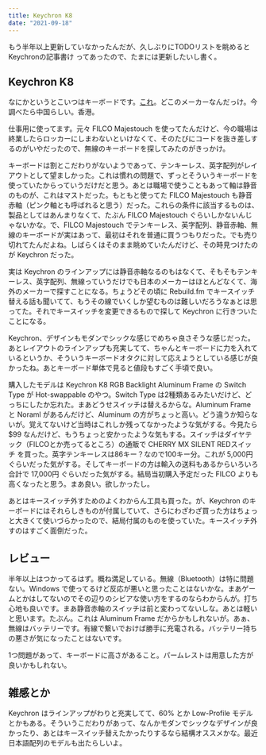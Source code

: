 ```yaml
---
title: Keychron K8
date: "2021-09-18"
---
```


もう半年以上更新していなかったんだが、久しぶりにTODOリストを眺めると Keychronの記事書け ってあったので、たまには更新したいし書く。

## Keychron K8
なにかというとこいつはキーボードです。[これ](https://www.keychron.com/products/keychron-k8-tenkeyless-wireless-mechanical-keyboard)。どこのメーカーなんだっけ。今調べたら中国らしい。香港。

仕事用に使ってます。元々 FILCO Majestouch を使ってたんだけど、今の職場は終業したらロッカーにしまわないといけなくて、そのたびにコードを抜き差しするのがいやだったので、無線のキーボードを探してみたのがきっかけ。

キーボードは割とこだわりがないようであって、テンキーレス、英字配列がレイアウトとして望ましかった。これは慣れの問題で、ずっとそういうキーボードを使っていたからっていうだけだと思う。あとは職場で使うこともあって軸は静音のものが、これはマストだった。もともと使ってた FILCO Majestouch も静音赤軸（ピンク軸とも呼ばれると思う）だった。これらの条件に該当するものは、製品としてはあんまりなくて、たぶん FILCO Majestouch ぐらいしかないんじゃないかな。で、FILCO Majestouch でテンキーレス、英字配列、静音赤軸、無線のキーボードが実はあって、最初はそれを普通に買うつもりだった。でも売り切れてたんだよね。しばらくはそのまま眺めていたんだけど、その時見つけたのが Keychron だった。

実は Keychron のラインアップには静音赤軸なるのもはなくて、そもそもテンキーレス、英字配列、無線っていうだけでも日本のメーカーはほとんどなくて、海外のメーカーで探すことになる。ちょうどその頃に Rebuild.fm でキースイッチ替える話も聞いてて、もうその線でいくしか望むものは難しいだろうなぁとは思ってた。それでキースイッチを変更できるもので探して Keychron に行きついたことになる。

Keychron、デザインもモダンでシックな感じでめちゃ良さそうな感じだった。あとレイアウトのラインアップも充実してて、ちゃんとキーボードに力を入れているというか、そういうキーボードオタクに対して応えようとしている感じが良かったね。あとキーボード単体で見ると値段もすごく手頃で良い。

購入したモデルは Keychron K8 RGB Backlight Aluminum Frame の Switch Type が Hot-swappable のやつ。Switch Type は2種類あるみたいだけど、どっちにしたか忘れた。まあどうせスイッチは替えるからな。Aluminum Frame と Noraml があるんだけど、Aluminum の方がちょっと高い。どう違うか知らないが。覚えてないけど当時はこれしか残ってなかったような気がする。今見たら $99 なんだけど、もうちょっと安かったような気もする。スイッチはダイヤテック（FILCOとか売ってるところ）の通販で CHERRY MX SILENT REDスイッチ を買った。英字テンキーレスは86キー？なので100キー分。これが 5,000円 ぐらいだった気がする。そしてキーボードの方は輸入の送料もあるからいろいろ合計で 17,000円 ぐらいだった気がする。結局当初購入予定だった FILCO よりも高くなったと思う。まあ良い。欲しかったし。

あとはキースイッチ外すためのよくわからん工具も買った。が、Keychron のキーボードにはそれらしきものが付属していて、さらにわざわざ買った方はちょっと大きくて使いづらかったので、結局付属のものを使っていた。キースイッチ外すのはすごく面倒だった。

## レビュー
半年以上はつかってるはず。概ね満足している。無線（Bluetooth）は特に問題ない。Windows で使ってるけど反応が悪いと思ったことはないかな。まあゲームとかはしてないのでその辺りのシビアな使い方をするのならわからんが。打ち心地も良いです。まあ静音赤軸のスイッチは前と変わってないしな。あとは軽いと思います。たぶん。これは Aluminum Frame だからかもしれないが。あぁ、無線はバッテリーです。有線で繋いでおけば勝手に充電される。バッテリー持ちの悪さが気になったことはないです。

1つ問題があって、キーボードに高さがあること。パームレストは用意した方が良いかもしれない。

## 雑感とか
Keychron はラインアップがわりと充実してて、60% とか Low-Profile モデルとかもある。そういうこだわりがあって、なんかモダンでシックなデザインが良かったり、あとはキースイッチ替えたかったりするなら結構オススメかな。最近日本語配列のモデルも出たらしいよ。